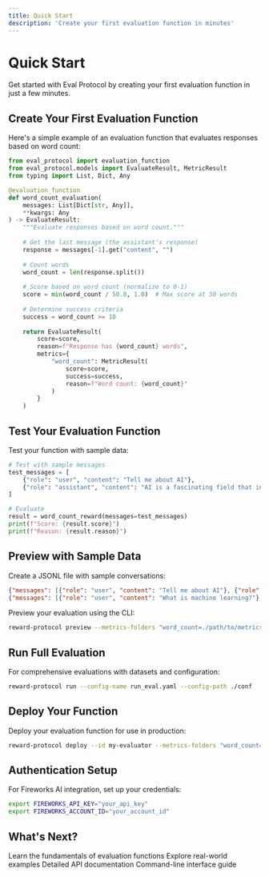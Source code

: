 ```yaml
---
title: Quick Start
description: 'Create your first evaluation function in minutes'
---
```


# Quick Start

Get started with Eval Protocol by creating your first evaluation function in just a few minutes.

## Create Your First Evaluation Function

Here's a simple example of an evaluation function that evaluates responses based on word count:

```python
from eval_protocol import evaluation_function
from eval_protocol.models import EvaluateResult, MetricResult
from typing import List, Dict, Any

@evaluation_function
def word_count_evaluation(
    messages: List[Dict[str, Any]],
    **kwargs: Any
) -> EvaluateResult:
    """Evaluate responses based on word count."""
    
    # Get the last message (the assistant's response)
    response = messages[-1].get("content", "")
    
    # Count words
    word_count = len(response.split())
    
    # Score based on word count (normalize to 0-1)
    score = min(word_count / 50.0, 1.0)  # Max score at 50 words
    
    # Determine success criteria
    success = word_count >= 10
    
    return EvaluateResult(
        score=score,
        reason=f"Response has {word_count} words",
        metrics={
            "word_count": MetricResult(
                score=score,
                success=success,
                reason=f"Word count: {word_count}"
            )
        }
    )
```

## Test Your Evaluation Function

Test your function with sample data:

```python
# Test with sample messages
test_messages = [
    {"role": "user", "content": "Tell me about AI"},
    {"role": "assistant", "content": "AI is a fascinating field that involves creating intelligent systems."}
]

# Evaluate
result = word_count_reward(messages=test_messages)
print(f"Score: {result.score}")
print(f"Reason: {result.reason}")
```

## Preview with Sample Data

Create a JSONL file with sample conversations:

```json
{"messages": [{"role": "user", "content": "Tell me about AI"}, {"role": "assistant", "content": "AI refers to systems designed to mimic human intelligence."}]}
{"messages": [{"role": "user", "content": "What is machine learning?"}, {"role": "assistant", "content": "Machine learning is a subset of AI that focuses on building systems that can learn from data."}]}
```

Preview your evaluation using the CLI:

```bash
reward-protocol preview --metrics-folders "word_count=./path/to/metrics" --samples ./samples.jsonl
```

## Run Full Evaluation

For comprehensive evaluations with datasets and configuration:

```bash
reward-protocol run --config-name run_eval.yaml --config-path ./conf
```

## Deploy Your Function

Deploy your evaluation function for use in production:

```bash
reward-protocol deploy --id my-evaluator --metrics-folders "word_count=./path/to/metrics" --force
```

## Authentication Setup

For Fireworks AI integration, set up your credentials:

```bash
export FIREWORKS_API_KEY="your_api_key"
export FIREWORKS_ACCOUNT_ID="your_account_id"
```

## What's Next?

<CardGroup cols={2}>
  <Card
    title="Developer Guide"
    icon="book"
    href="/developer-guide/getting-started"
  >
    Learn the fundamentals of evaluation functions
  </Card>
  <Card
    title="Examples"
    icon="code"
    href="/examples/overview"
  >
    Explore real-world examples
  </Card>
  <Card
    title="API Reference"
    icon="api"
    href="/api-reference/overview"
  >
    Detailed API documentation
  </Card>
  <Card
    title="CLI Reference"
    icon="terminal"
    href="/cli-reference/overview"
  >
    Command-line interface guide
  </Card>
</CardGroup>